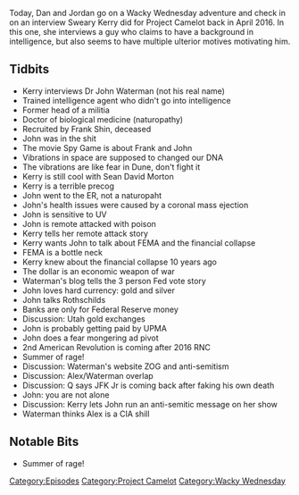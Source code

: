 {{DEFAULTSORT:
    #_EPISODE_0250:Remote Poisoners And Crypto Bigotry
}}{{Episode
    | title           = Remote Poisoners And Crypto Bigotry
    | caption         = Listen to this episode on [https://knowledgefight.libsyn.com/knowledge-fight-remote-poisoners-and-crypto-bigotry Libsyn] [https://open.spotify.com/episode/6bLViv4nU4jpbPr0DwZtvr Spotify], Read the [[Transcript/250: Remote Poisoners And Crypto Bigotry|Unofficial Transcript]]
    | episodeNumber   = 250
    | length          = 01:14:37
    | airDate         = January 9, 2019
    | episodeType     = [[:Category:Project Camelot|Project Camelot]], [[:Category:Wacky Wednesday|Wacky Wednesday]]
    | appearance      = [[Kerry Cassidy]], [[Not a Doctor John Waterman]], [[Frank Shin]], [[Sean David Morton]], [[Alex Jones]], [[Q]], [[JFK Jr]]
    | previousEpisode = [[249: Predicting 9/11]]
    | nextEpisode     = [[251: January 8, 2019]]
}}

{{Stub}}

Today, Dan and Jordan go on a Wacky Wednesday adventure and check in on an interview Sweary Kerry did for Project Camelot back in April 2016. In this one, she interviews a guy who claims to have a background in intelligence, but also seems to have multiple ulterior motives motivating him.

==Tidbits==

*Kerry interviews Dr John Waterman (not his real name)
*Trained intelligence agent who didn't go into intelligence
*Former head of a militia
*Doctor of biological medicine (naturopathy)
*Recruited by Frank Shin, deceased
*John was in the shit
*The movie Spy Game is about Frank and John
*Vibrations in space are supposed to changed our DNA
*The vibrations are like fear in Dune, don't fight it
*Kerry is still cool with Sean David Morton
*Kerry is a terrible precog
*John went to the ER, not a naturopaht
*John's health issues were caused by a coronal mass ejection
*John is sensitive to UV
*John is remote attacked with poison
*Kerry tells her remote attack story
*Kerry wants John to talk about FEMA and the financial collapse
*FEMA is a bottle neck
*Kerry knew about the financial collapse 10 years ago
*The dollar is an economic weapon of war
*Waterman's blog tells the 3 person Fed vote story
*John loves hard currency: gold and silver
*John talks Rothschilds
*Banks are only for Federal Reserve money
*Discussion: Utah gold exchanges
*John is probably getting paid by UPMA
*John does a fear mongering ad pivot
*2nd American Revolution is coming after 2016 RNC
*Summer of rage!
*Discussion: Waterman's website ZOG and anti-semitism
*Discussion: Alex/Waterman overlap
*Discussion: Q says JFK Jr is coming back after faking his own death
*John: you are not alone
*Discussion: Kerry lets John run an anti-semitic message on her show
*Waterman thinks Alex is a CIA shill

==Notable Bits==

*Summer of rage!

[[Category:Episodes]]
[[Category:Project Camelot]]
[[Category:Wacky Wednesday]]
